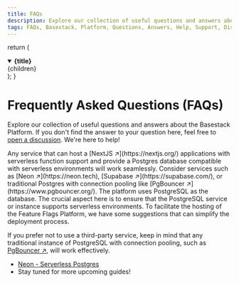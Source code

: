 ```yaml
---
title: FAQs
description: Explore our collection of useful questions and answers about the Basestack Platform.
tags: FAQs, Basestack, Platform, Questions, Answers, Help, Support, Discussion
---
```


  return (
    <details open={isOpen}>
      <summary>
        <strong className="text-lg">{title}</strong>
      </summary>
      <div className="nx-p-2">{children}</div>
    </details>
  );
}

# Frequently Asked Questions (FAQs)

Explore our collection of useful questions and answers about the Basestack Platform. If you don't find the answer to your question here, feel free to [open a discussion](https://github.com/basestack-co/basestack/discussions). We're here to help!

<FAQBox title="What are the requirements for self-hosting" isOpen={false}>
  Any service that can host a [NextJS ↗](https://nextjs.org/) applications with
  serverless function support and provide a Postgres database compatible with
  serverless environments will work seamlessly. Consider services such as [Neon
  ↗](https://neon.tech), [Supabase ↗](https://supabase.com/), or traditional
  Postgres with connection pooling like [PgBouncer
  ↗](https://www.pgbouncer.org/).
</FAQBox>

<FAQBox title="What are the supported databases?" isOpen={false}>
  The platform uses PostgreSQL as the database. The crucial aspect here is to ensure that the PostgreSQL service or instance supports serverless environments. To facilitate the hosting of the Feature Flags Platform, we have some suggestions that can simplify the deployment process.

If you prefer not to use a third-party service, keep in mind that any traditional instance of PostgreSQL with connection pooling, such as [PgBouncer ↗](https://www.pgbouncer.org/), will work effectively.

- [Neon - Serverless Postgres](/self-hosting/database/neon)
- Stay tuned for more upcoming guides!

</FAQBox>
